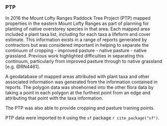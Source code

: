 ### PTP

In 2016 the Mount Lofty Ranges Paddock Tree Project (PTP) mapped properties in the eastern Mount Lofty Ranges as part of planning for planting of native overstorey species in that area. Each mapped area included a plant taxa list, including for each taxa a lifeform and cover estimate. This information exists in a range of reports generated by contractors but was considered important in helping to separate the continuum of cropping - improved pasture - native pasture - native grassland. Previous work highlighted difficulties in separating this continuum, particularly from improved pasture through to native grassland [e.g. @RN4461].

A geodatabase of mapped areas attributed with plant taxa and other associated information was generated from the information contained in reports. The polygon data was shoehorned into the other flora data by taking a point in each polygon at the furthest point from an edge and attributing that point with the taxa information.

The PTP was also able to provide cropping and pasture training points.

PTP data were imported to `R` using the `sf` package `r cite_package("sf")`.